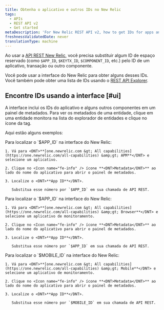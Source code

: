 ```yaml
---
title: Obtenha o aplicativo e outros IDs no New Relic
tags:
  - APIs
  - REST API v2
  - Get started
metaDescription: 'For New Relic REST API v2, how to get IDs for apps and other New Relic-identified components.'
freshnessValidatedDate: never
translationType: machine
---
```


Ao usar a [API REST New Relic](/docs/apis/rest-api-v2/getting-started/introduction-new-relic-rest-api-v2), você precisa substituir algum ID de espaço reservado (como `$APP_ID`, `$KEYTX_ID`, `$COMPONENT_ID`, etc.) pelo ID de um aplicativo, transação ou outro componente.

Você pode usar a interface do New Relic para obter alguns desses IDs. Você também pode obter uma lista de IDs usando o [REST API Explorer](/docs/apis/rest-api-v2/get-started/list-application-id-host-id-instance-id).

## Encontre IDs usando a interface [#ui]

A interface inclui os IDs do aplicativo e alguns outros componentes em um painel de metadados. Para ver os metadados de uma entidade, clique em uma entidade monitora na lista do explorador de entidades e clique no ícone da tag.

Aqui estão alguns exemplos:

<CollapserGroup>
  <Collapser id="apm" title="APM: ID do aplicativo">
    Para localizar o `$APP_ID` na interface do New Relic:

    1. Vá para <DNT>**[one.newrelic.com &gt; All capabilities](https://one.newrelic.com/all-capabilities) &amp;gt; APM**</DNT> e selecione um aplicativo.

    2. Clique no <Icon name="fe-info" /> ícone **<DNT>Metadata</DNT>** ao lado do nome do aplicativo para abrir o painel de metadados.

    3. Localize o <DNT>**App ID**</DNT>.

       Substitua esse número por `$APP_ID` em sua chamada de API REST.
  </Collapser>

  <Collapser id="browser" title="ID do aplicativo do browser">
    Para localizar o `$APP_ID` na interface do New Relic:

    1. Vá para <DNT>**[one.newrelic.com &gt; All capabilities](https://one.newrelic.com/all-capabilities) &amp;gt; Browser**</DNT> e selecione um aplicativo de monitoramento.

    2. Clique no <Icon name="fe-info" /> ícone **<DNT>Metadata</DNT>** ao lado do nome do aplicativo para abrir o painel de metadados.

    3. Localize o <DNT>**App ID**</DNT>.

       Substitua esse número por `$APP_ID` em sua chamada de API REST.
  </Collapser>

  <Collapser id="mobile" title="ID do aplicativo mobile">
    Para localizar o `$MOBILE_ID` na interface do New Relic:

    1. Vá para <DNT>**[one.newrelic.com &gt; All capabilities](https://one.newrelic.com/all-capabilities) &amp;gt; Mobile**</DNT> e selecione um aplicativo de monitoramento.

    2. Clique no <Icon name="fe-info" /> ícone **<DNT>Metadata</DNT>** ao lado do nome do aplicativo para abrir o painel de metadados.

    3. Localize o <DNT>**App ID**</DNT>.

       Substitua esse número por `$MOBILE_ID` em sua chamada de API REST.
  </Collapser>
</CollapserGroup>